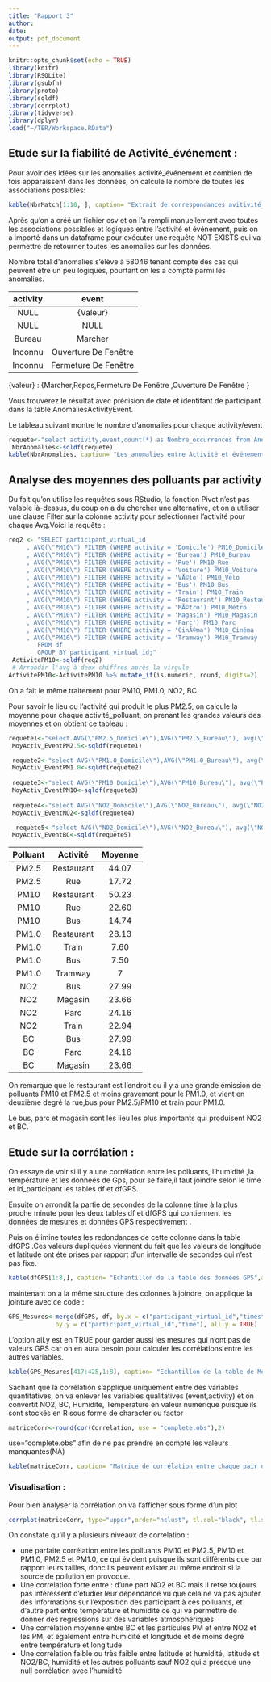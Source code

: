 ```yaml
---
title: "Rapport 3"
author: 
date: 
output: pdf_document
---
```

               
                   
```r
knitr::opts_chunk$set(echo = TRUE)
library(knitr)
library(RSQLite)
library(gsubfn)
library(proto) 
library(sqldf)
library(corrplot)
library(tidyverse)
library(dplyr)
load("~/TER/Workspace.RData")
```


## Etude sur la fiabilité de Activité_événement :

Pour avoir des idées sur les anomalies activité_événement et combien de fois apparaissent dans les données, on calcule le nombre de toutes les associations possibles:


```r
kable(NbrMatch[1:10, ], caption= "Extrait de correspondances avitivité_événement avant l'identification des anomalies",align=rep('c', 4))
```

Après qu'on a créé un fichier csv et on l'a rempli manuellement avec toutes les associations possibles et logiques entre l'activité et événement, puis on a importé dans un dataframe pour exécuter une requête NOT EXISTS qui va permettre de retourner toutes les anomalies sur les données.

Nombre total d'anomalies s'élève à 58046 tenant compte des cas qui peuvent être un peu logiques, pourtant on les a compté parmi les anomalies.


 activity| event  |   
 :-: | :-:| 
NULL  |  {Valeur}   |    
NULL    |  NULL    |     
Bureau   |    Marcher   | 
Inconnu  | Ouverture De Fenêtre    | 
Inconnu  |	Fermeture De Fenêtre    | 

{valeur} : {Marcher,Repos,Fermeture De Fenêtre ,Ouverture De Fenêtre  }

Vous trouverez le résultat avec précision de date et identifant de participant dans la table AnomaliesActivityEvent. 

Le tableau suivant montre le nombre d'anomalies pour chaque activity/event

```r
requete<-"select activity,event,count(*) as Nombre_occurrences from AnomaliesActivityEvent group by activity,event;"
 NbrAnomalies<-sqldf(requete)
kable(NbrAnomalies, caption= "Les anomalies entre Activité et événement",align=rep('c', 3))
```


## Analyse des moyennes des polluants par activity 

Du fait qu'on utilise les requêtes sous RStudio, la fonction Pivot n'est pas valable là-dessus, du coup on a du chercher une alternative, et on a utiliser une clause Filter sur la colonne activity pour selectionner l'activité pour chaque Avg.Voici la requête :

```r
req2 <- "SELECT participant_virtual_id
     , AVG(\"PM10\") FILTER (WHERE activity = 'Domicile') PM10_Domicile
     , AVG(\"PM10\") FILTER (WHERE activity = 'Bureau') PM10_Bureau
	 , AVG(\"PM10\") FILTER (WHERE activity = 'Rue') PM10_Rue
	 , AVG(\"PM10\") FILTER (WHERE activity = 'Voiture') PM10_Voiture
	 , AVG(\"PM10\") FILTER (WHERE activity = 'VÃ©lo') PM10_Vélo
	 , AVG(\"PM10\") FILTER (WHERE activity = 'Bus') PM10_Bus
	 , AVG(\"PM10\") FILTER (WHERE activity = 'Train') PM10_Train
	 , AVG(\"PM10\") FILTER (WHERE activity = 'Restaurant') PM10_Restaurant
	 , AVG(\"PM10\") FILTER (WHERE activity = 'MÃ©tro') PM10_Métro
	 , AVG(\"PM10\") FILTER (WHERE activity = 'Magasin') PM10_Magasin
	 , AVG(\"PM10\") FILTER (WHERE activity = 'Parc') PM10_Parc
	 , AVG(\"PM10\") FILTER (WHERE activity = 'CinÃ©ma') PM10_Cinéma
	 , AVG(\"PM10\") FILTER (WHERE activity = 'Tramway') PM10_Tramway
		FROM df	
		GROUP BY participant_virtual_id;"
 ActivitePM10<-sqldf(req2)
 # Arrondir l'avg à deux chiffres après la virgule
ActivitePM10<-ActivitePM10 %>% mutate_if(is.numeric, round, digits=2)

```


On a fait le même traitement pour PM10, PM1.0, NO2, BC.

Pour savoir le lieu ou l'activité qui produit le plus PM2.5, on calcule la moyenne pour chaque activité_polluant, on prenant les grandes valeurs des moyennes et on obtient ce tableau :

```r

requete1<-"select AVG(\"PM2.5_Domicile\"),AVG(\"PM2.5_Bureau\"), avg(\"PM2.5_Rue\"),avg(\"PM2.5_Voiture\"),avg(\"PM2.5_Bus\"),avg(\"PM2.5_Train\"),avg(\"PM2.5_Restaurant\"),avg(\"PM2.5_Magasin\"),avg(\"PM2.5_Parc\"),avg(\"PM2.5_Tramway\") from \"ActivitePM2.5\" ;"
 MoyActiv_EventPM2.5<-sqldf(requete1)

 requete2<-"select AVG(\"PM1.0_Domicile\"),AVG(\"PM1.0_Bureau\"), avg(\"PM1.0_Rue\"),avg(\"PM1.0_Voiture\"),avg(\"PM1.0_Bus\"),avg(\"PM1.0_Train\"),avg(\"PM1.0_Restaurant\"),avg(\"PM1.0_Magasin\"),avg(\"PM1.0_Parc\"),avg(\"PM1.0_Tramway\") from \"ActivitePM1.0\" ;"
 MoyActiv_EventPM1.0<-sqldf(requete2)
 
 requete3<-"select AVG(\"PM10_Domicile\"),AVG(\"PM10_Bureau\"), avg(\"PM10_Rue\"),avg(\"PM10_Voiture\"),avg(\"PM10_Bus\"),avg(\"PM10_Train\"),avg(\"PM10_Restaurant\"),avg(\"PM10_Magasin\"),avg(\"PM10_Parc\"),avg(\"PM10_Tramway\") from \"ActivitePM10\" ;"
 MoyActiv_EventPM10<-sqldf(requete3)
 
 requete4<-"select AVG(\"NO2_Domicile\"),AVG(\"NO2_Bureau\"), avg(\"NO2_Rue\"),avg(\"NO2_Voiture\"),avg(\"NO2_Bus\"),avg(\"NO2_Train\"),avg(\"NO2_Restaurant\"),avg(\"NO2_Magasin\"),avg(\"NO2_Parc\") from \"ActiviteNO2\" ;"
 MoyActiv_EventNO2<-sqldf(requete4)

  requete5<-"select AVG(\"NO2_Domicile\"),AVG(\"NO2_Bureau\"), avg(\"NO2_Rue\"),avg(\"NO2_Voiture\"),avg(\"NO2_Bus\"),avg(\"NO2_Train\"),avg(\"NO2_Restaurant\"),avg(\"NO2_Magasin\"),avg(\"NO2_Parc\"),avg(\"PM10_Tramway\")  from \"ActiviteNO2\" ;"
 MoyActiv_EventBC<-sqldf(requete5)
```

Polluant| Activité  |  Moyenne |
 :-: | :-:| :-:|
PM2.5  |  Restaurant  |  44.07|
PM2.5    |  Rue    |  17.72   |
PM10   |    Restaurant   | 50.23 |
PM10  | Rue   | 22.60 |
PM10  |	Bus  | 14.74 |
PM1.0  |	Restaurant  | 28.13 |
PM1.0  |	Train  | 7.60 |
PM1.0  |	Bus  | 7.50 |
PM1.0  |	Tramway  | 7|
NO2  |	Bus  | 27.99|
NO2  |	Magasin  | 23.66|
NO2  |	Parc  | 24.16 |
NO2  |	Train  | 22.94 |
BC  |	Bus  | 27.99 |
BC  |	Parc  | 24.16 |
BC  |	Magasin  | 23.66 |

On remarque que le restaurant est l'endroit ou il y a une grande émission de polluants PM10 et PM2.5 et moins gravement pour le PM1.0, et vient en deuxième degré la rue,bus pour PM2.5/PM10 et train pour PM1.0.

Le bus, parc et magasin sont les lieu les plus importants qui produisent NO2 et BC.

## Etude sur la corrélation :

On essaye de voir si il y a une corrélation entre les polluants, l'humidité ,la température et les donneés de Gps, pour se faire,il faut joindre selon le time et id_participant les tables df et dfGPS.

Ensuite on arrondit la partie de secondes de la colonne time à la plus proche minute pour les deux tables df et dfGPS qui contiennent les données de mesures et données GPS respectivement .

Puis on élimine toutes les redondances de cette colonne dans la table dfGPS .Ces valeurs dupliquées viennent du fait que les valeurs de longitude et latitude ont été prises par rapport d'un intervalle de secondes qui n'est pas fixe.


```r

kable(dfGPS[1:8,], caption= "Echantillon de la table des données GPS",align=rep('c', 4),row.names = NA)

```

 maintenant on a la même structure des colonnes à joindre, on applique la jointure avec ce code :


```r

GPS_Mesures<-merge(dfGPS, df, by.x = c("participant_virtual_id","timestamp"), 
             by.y = c("participant_virtual_id","time"), all.y = TRUE)
```



L'option all.y est en TRUE pour garder aussi les mesures qui n'ont pas de valeurs GPS car on en aura besoin pour calculer les corrélations entre les autres variables.


```r

kable(GPS_Mesures[417:425,1:8], caption= "Echantillon de la table de Mesures_GPS",align=rep('c', 8))
```

Sachant que la corrélation s'applique uniquement entre des variables quantitatives, on va enlever les variables qualitatives (event,activity) et on convertit NO2, BC, Humidite, Temperature en valeur numerique puisque ils sont stockés en R sous forme de character ou factor

```r
matriceCorr<-round(cor(Correlation, use = "complete.obs"),2)
```

use="complete.obs" afin de ne pas prendre en compte les valeurs manquantes(NA)

```r
kable(matriceCorr, caption= "Matrice de corrélation entre chaque pair de variables",align=rep('c', 10))

```


### Visualisation :

Pour bien analyser la corrélation on va l'afficher sous forme d'un plot 

```r
corrplot(matriceCorr, type="upper",order="hclust", tl.col="black", tl.srt=34)
```

On constate qu'il y a plusieurs niveaux de corrélation : 

* une parfaite corrélation entre les polluants
 PM10 et PM2.5, PM10 et PM1.0, PM2.5 et PM1.0, ce qui évident puisque ils sont différents que par rapport leurs tailles, donc ils peuvent  exister au même endroit si la source de pollution en provoque.
* Une corrélation forte entre : d'une part NO2 et BC mais il retse toujours pas intéréssent d'étudier leur dépendance vu que cela ne va pas ajouter des informations sur l'exposition des participant à ces polluants, et d'autre part entre température et humidité ce qui va permettre de donner des regressions sur des variables atmosphériques.
* Une corrélation moyenne entre BC et les particules PM  et entre NO2 et les PM, et également entre humidité et longitude et de moins degré entre température et longitude
* Une corrélation faible ou très faible entre latitude et humidité, latitude et NO2/BC, humidité et les autres polluants sauf NO2 qui a presque une null corrélation avec l'humidité

















